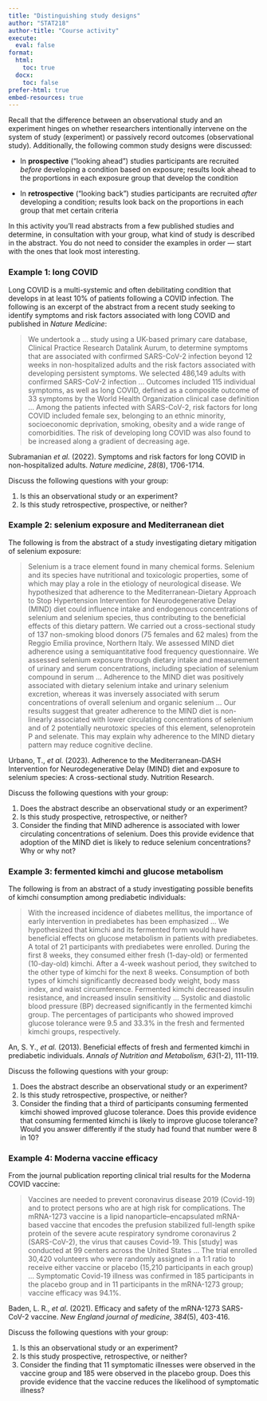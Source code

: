 ```yaml
---
title: "Distinguishing study designs"
author: "STAT218"
author-title: "Course activity"
execute: 
  eval: false
format: 
  html:
    toc: true
  docx:
    toc: false
prefer-html: true
embed-resources: true
---
```


Recall that the difference between an observational study and an experiment hinges on whether researchers intentionally intervene on the system of study (experiment) or passively record outcomes (observational study). Additionally, the following common study designs were discussed:

-   In **prospective** ("looking ahead") studies participants are recruited *before* developing a condition based on exposure; results look ahead to the proportions in each exposure group that develop the condition

-   In **retrospective** ("looking back") studies participants are recruited *after* developing a condition; results look back on the proportions in each group that met certain criteria

In this activity you'll read abstracts from a few published studies and determine, in consultation with your group, what kind of study is described in the abstract. You do not need to consider the examples in order — start with the ones that look most interesting.

### Example 1: long COVID

Long COVID is a multi-systemic and often debilitating condition that develops in at least 10% of patients following a COVID infection. The following is an excerpt of the abstract from a recent study seeking to identify symptoms and risk factors associated with long COVID and published in *Nature Medicine*:

> We undertook a ... study using a UK-based primary care database, Clinical Practice Research Datalink Aurum, to determine symptoms that are associated with confirmed SARS-CoV-2 infection beyond 12 weeks in non-hospitalized adults and the risk factors associated with developing persistent symptoms. We selected 486,149 adults with confirmed SARS-CoV-2 infection ... Outcomes included 115 individual symptoms, as well as long COVID, defined as a composite outcome of 33 symptoms by the World Health Organization clinical case definition ... Among the patients infected with SARS-CoV-2, risk factors for long COVID included female sex, belonging to an ethnic minority, socioeconomic deprivation, smoking, obesity and a wide range of comorbidities. The risk of developing long COVID was also found to be increased along a gradient of decreasing age.

Subramanian *et al.* (2022). Symptoms and risk factors for long COVID in non-hospitalized adults. *Nature medicine*, *28*(8), 1706-1714.

Discuss the following questions with your group:

1.  Is this an observational study or an experiment?
2.  Is this study retrospective, prospective, or neither?

### Example 2: selenium exposure and Mediterranean diet

The following is from the abstract of a study investigating dietary mitigation of selenium exposure:

> Selenium is a trace element found in many chemical forms. Selenium and its species have nutritional and toxicologic properties, some of which may play a role in the etiology of neurological disease. We hypothesized that adherence to the Mediterranean-Dietary Approach to Stop Hypertension Intervention for Neurodegenerative Delay (MIND) diet could influence intake and endogenous concentrations of selenium and selenium species, thus contributing to the beneficial effects of this dietary pattern. We carried out a cross-sectional study of 137 non-smoking blood donors (75 females and 62 males) from the Reggio Emilia province, Northern Italy. We assessed MIND diet adherence using a semiquantitative food frequency questionnaire. We assessed selenium exposure through dietary intake and measurement of urinary and serum concentrations, including speciation of selenium compound in serum ... Adherence to the MIND diet was positively associated with dietary selenium intake and urinary selenium excretion, whereas it was inversely associated with serum concentrations of overall selenium and organic selenium ... Our results suggest that greater adherence to the MIND diet is non-linearly associated with lower circulating concentrations of selenium and of 2 potentially neurotoxic species of this element, selenoprotein P and selenate. This may explain why adherence to the MIND dietary pattern may reduce cognitive decline.

Urbano, T., *et al.* (2023). Adherence to the Mediterranean-DASH Intervention for Neurodegenerative Delay (MIND) diet and exposure to selenium species: A cross-sectional study. Nutrition Research.

Discuss the following questions with your group:

1.  Does the abstract describe an observational study or an experiment?
2.  Is this study prospective, retrospective, or neither?
3.  Consider the finding that MIND adherence is associated with lower circulating concentrations of selenium. Does this provide evidence that adoption of the MIND diet is likely to reduce selenium concentrations? Why or why not?

### Example 3: fermented kimchi and glucose metabolism

The following is from an abstract of a study investigating possible benefits of kimchi consumption among prediabetic individuals:

> With the increased incidence of diabetes mellitus, the importance of early intervention in prediabetes has been emphasized ... We hypothesized that kimchi and its fermented form would have beneficial effects on glucose metabolism in patients with prediabetes. A total of 21 participants with prediabetes were enrolled. During the first 8 weeks, they consumed either fresh (1-day-old) or fermented (10-day-old) kimchi. After a 4-week washout period, they switched to the other type of kimchi for the next 8 weeks. Consumption of both types of kimchi significantly decreased body weight, body mass index, and waist circumference. Fermented kimchi decreased insulin resistance, and increased insulin sensitivity ... Systolic and diastolic blood pressure (BP) decreased significantly in the fermented kimchi group. The percentages of participants who showed improved glucose tolerance were 9.5 and 33.3% in the fresh and fermented kimchi groups, respectively.

An, S. Y., *et al.* (2013). Beneficial effects of fresh and fermented kimchi in prediabetic individuals. *Annals of Nutrition and Metabolism*, *63*(1-2), 111-119.

Discuss the following questions with your group:

1.  Does the abstract describe an observational study or an experiment?
2.  Is this study retrospective, prospective, or neither?
3.  Consider the finding that a third of participants consuming fermented kimchi showed improved glucose tolerance. Does this provide evidence that consuming fermented kimchi is likely to improve glucose tolerance? Would you answer differently if the study had found that number were 8 in 10?

### Example 4: Moderna vaccine efficacy

From the journal publication reporting clinical trial results for the Moderna COVID vaccine:

> Vaccines are needed to prevent coronavirus disease 2019 (Covid-19) and to protect persons who are at high risk for complications. The mRNA-1273 vaccine is a lipid nanoparticle–encapsulated mRNA-based vaccine that encodes the prefusion stabilized full-length spike protein of the severe acute respiratory syndrome coronavirus 2 (SARS-CoV-2), the virus that causes Covid-19. This \[study\] was conducted at 99 centers across the United States ... The trial enrolled 30,420 volunteers who were randomly assigned in a 1:1 ratio to receive either vaccine or placebo (15,210 participants in each group) ... Symptomatic Covid-19 illness was confirmed in 185 participants in the placebo group and in 11 participants in the mRNA-1273 group; vaccine efficacy was 94.1%. 

Baden, L. R., *et al*. (2021). Efficacy and safety of the mRNA-1273 SARS-CoV-2 vaccine. *New England journal of medicine*, *384*(5), 403-416.

Discuss the following questions with your group:

1.  Is this an observational study or an experiment?
2.  Is this study prospective, retrospective, or neither?
3.  Consider the finding that 11 symptomatic illnesses were observed in the vaccine group and 185 were observed in the placebo group. Does this provide evidence that the vaccine reduces the likelihood of symptomatic illness?
